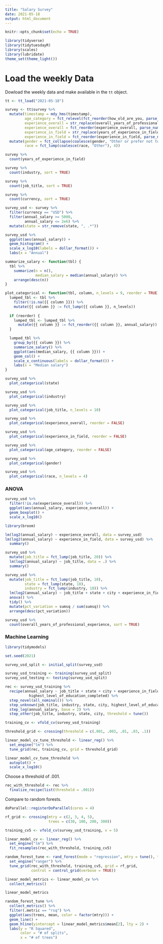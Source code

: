 ```yaml
---
title: "Salary Survey"
date: 2021-05-18
output: html_document
---
```


```r

knitr::opts_chunk$set(echo = TRUE)

library(tidyverse)
library(tidytuesdayR)
library(scales)
library(lubridate)
theme_set(theme_light())
```

# Load the weekly Data

Dowload the weekly data and make available in the `tt` object.

```r

tt <- tt_load("2021-05-18")

survey <- tt$survey %>%
  mutate(timestamp = mdy_hms(timestamp),
         age_category = fct_relevel(fct_reorder(how_old_are_you, parse_number(how_old_are_you)), "under 18"),
         experience_overall = str_replace(overall_years_of_professional_experience, " - ", "-"),
         experience_overall = fct_reorder(experience_overall, parse_number(experience_overall)),
         experience_in_field = str_replace(years_of_experience_in_field, " - ", "-"),
         experience_in_field = fct_reorder(experience_in_field, parse_number(experience_in_field))) %>%
  mutate(gender = fct_collapse(coalesce(gender, "Other or prefer not to answer"), "Other or prefer not to answer" = c("Other or prefer not to answer", "Prefer not to answer")),
         race = fct_lump(coalesce(race, "Other"), 4))

survey %>%
  count(years_of_experience_in_field)

survey %>%
  count(industry, sort = TRUE)

survey %>%
  count(job_title, sort = TRUE)

survey %>%
  count(currency, sort = TRUE)
```

```r
survey_usd <- survey %>%
  filter(currency == "USD") %>%
  filter(annual_salary >= 5000,
         annual_salary <= 2e6) %>%
  mutate(state = str_remove(state, ", .*"))
```

```r
survey_usd %>%
  ggplot(aes(annual_salary)) +
  geom_histogram() +
  scale_x_log10(labels = dollar_format()) +
  labs(x = "Annual")

summarize_salary <- function(tbl) {
  tbl %>%
    summarize(n = n(),
              median_salary = median(annual_salary)) %>%
    arrange(desc(n))
}

plot_categorical <- function(tbl, column, n_levels = 9, reorder = TRUE) {
  lumped_tbl <- tbl %>%
    filter(!is.na({{ column }})) %>%
    mutate({{ column }} := fct_lump({{ column }}, n_levels))
  
  if (reorder) {
    lumped_tbl <- lumped_tbl %>%
      mutate({{ column }} := fct_reorder({{ column }}, annual_salary))
  }

  lumped_tbl %>%
    group_by({{ column }}) %>%
    summarize_salary() %>%
    ggplot(aes(median_salary, {{ column }})) +
    geom_col() +
    scale_x_continuous(labels = dollar_format()) +
    labs(x = "Median salary")
}

survey_usd %>%
  plot_categorical(state)

survey_usd %>%
  plot_categorical(industry)

survey_usd %>%
  plot_categorical(job_title, n_levels = 10)

survey_usd %>%
  plot_categorical(experience_overall, reorder = FALSE)

survey_usd %>%
  plot_categorical(experience_in_field, reorder = FALSE)

survey_usd %>%
  plot_categorical(age_category, reorder = FALSE)

survey_usd %>%
  plot_categorical(gender)

survey_usd %>%
  plot_categorical(race, n_levels = 4)
```



### ANOVA

```r
survey_usd %>%
  filter(!is.na(experience_overall)) %>%
  ggplot(aes(annual_salary, experience_overall)) +
  geom_boxplot() +
  scale_x_log10()

library(broom)

lm(log2(annual_salary) ~ experience_overall, data = survey_usd)
lm(log2(annual_salary) ~ experience_in_field, data = survey_usd) %>%
  summary()

survey_usd %>%
  mutate(job_title = fct_lump(job_title, 20)) %>%
  lm(log2(annual_salary) ~ job_title, data = .) %>%
  summary()

survey_usd %>%
  mutate(job_title = fct_lump(job_title, 10),
         state = fct_lump(state, 10),
         industry = fct_lump(industry, 10)) %>%
  lm(log2(annual_salary) ~ job_title + state + city + experience_in_field + gender + race + industry, data = .) %>%
  anova() %>%
  tidy() %>%
  mutate(pct_variation = sumsq / sum(sumsq)) %>%
  arrange(desc(pct_variation))
```


```r
survey_usd %>%
  count(overall_years_of_professional_experience, sort = TRUE)
```

### Machine Learning

```r
library(tidymodels)

set.seed(2021)

survey_usd_split <- initial_split(survey_usd)

survey_usd_training <- training(survey_usd_split)
survey_usd_testing <- testing(survey_usd_split)

rec <- survey_usd_training %>%
  recipe(annual_salary ~ job_title + state + city + experience_in_field + gender + race + industry +
           highest_level_of_education_completed) %>%
  step_novel(all_nominal()) %>%
  step_unknown(job_title, industry, state, city, highest_level_of_education_completed) %>%
  step_log(annual_salary, base = 2) %>%
  step_other(job_title, industry, state, city, threshold = tune())
```

```r
training_cv <- vfold_cv(survey_usd_training)

threshold_grid <- crossing(threshold = c(.001, .003, .01, .03, .1))

linear_model_cv_tune_threshold <- linear_reg() %>%
  set_engine("lm") %>%
  tune_grid(rec, training_cv, grid = threshold_grid)

linear_model_cv_tune_threshold %>%
  autoplot() +
  scale_x_log10()
```

Choose a threshold of .001.
```r
rec_with_threshold <- rec %>%
  finalize_recipe(list(threshold = .001))
```

Compare to random forests.

```r
doParallel::registerDoParallel(cores = 4)

rf_grid <- crossing(mtry = c(2, 3, 4, 5),
                    trees = c(30, 100, 200, 300))

training_cv5 <- vfold_cv(survey_usd_training, v = 5)

linear_model_cv <- linear_reg() %>%
  set_engine("lm") %>%
  fit_resamples(rec_with_threshold, training_cv5)

random_forest_tune <- rand_forest(mode = "regression", mtry = tune(), trees = tune()) %>%
  set_engine("ranger") %>%
  tune_grid(rec_with_threshold, training_cv5, grid = rf_grid,
            control = control_grid(verbose = TRUE))

linear_model_metrics <- linear_model_cv %>%
  collect_metrics()

linear_model_metrics

random_forest_tune %>%
  collect_metrics() %>%
  filter(.metric == "rsq") %>%
  ggplot(aes(trees, mean, color = factor(mtry))) +
  geom_line() +
  geom_hline(yintercept = linear_model_metrics$mean[2], lty = 2) +
  labs(y = "R Squared",
       color = "# of splits",
       x = "# of trees")
```



